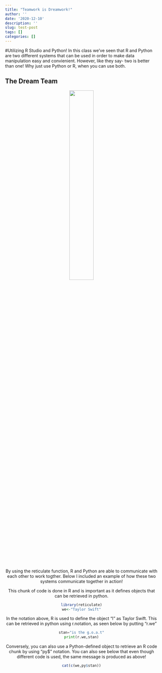 ```yaml
---
title: "Teamwork is Dreamwork!"
author: ''
date: '2020-12-10'
description: ''
slug: test-post
tags: []
categories: []
---
```

#Utilizing R Studio and Python!
In this class we've seen that R and Python are two different systems that can be used in order to make data manipulation easy and convienient. However, like they say- two is better than one! Why just use Python or R, when you can use both.

## The Dream Team
<center>
![](/post/2020-12-11-test-post_files/hqdefault.jpg){width=40%}
<center>

By using the reticulate function, R and Python are able to communicate with each other to work togther. Below I included an example of how these two systems communicate together in action!

This chunk of code is done in R and is important as it defines objects that can be retrieved in python. 

```r
library(reticulate)
we<-"Taylor Swift"

```
In the notation above, R is used to define the object "I" as Taylor Swift. This can be retrieved in python using r.notation, as seen below by putting "r.we"


```python
stan="is the g.o.a.t"
print(r.we,stan)

```


Conversely, you can also use a Python-defined object to retrieve an R code chunk by using "py$" notation. You can also see below that even though different code is used, the same message is produced as above!


```r
cat(c(we,py$stan))
```



